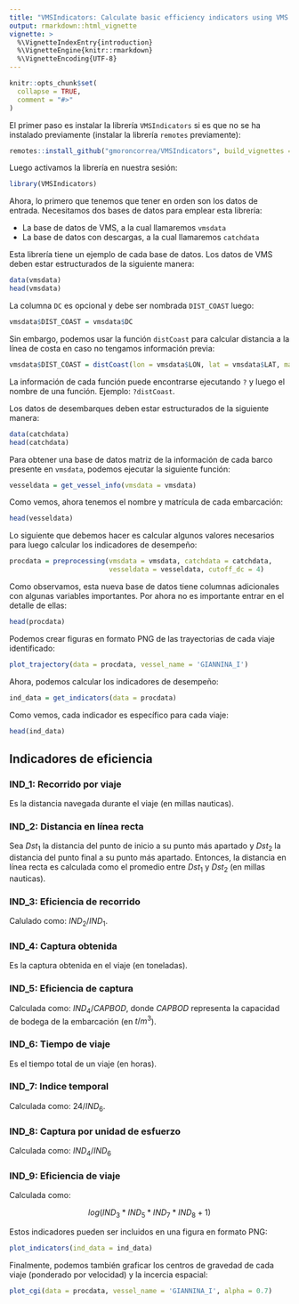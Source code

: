 ```yaml
---
title: "VMSIndicators: Calculate basic efficiency indicators using VMS data"
output: rmarkdown::html_vignette
vignette: >
  %\VignetteIndexEntry{introduction}
  %\VignetteEngine{knitr::rmarkdown}
  %\VignetteEncoding{UTF-8}
---
```


```r
knitr::opts_chunk$set(
  collapse = TRUE,
  comment = "#>"
)
```

El primer paso es instalar la librería `VMSIndicators` si es que no se ha instalado previamente (instalar la librería `remotes` previamente):
```r
remotes::install_github("gmoroncorrea/VMSIndicators", build_vignettes = TRUE)
```

Luego activamos la librería en nuestra sesión:
```r
library(VMSIndicators)
```

Ahora, lo primero que tenemos que tener en orden son los datos de entrada. Necesitamos dos bases de datos para emplear esta librería: 

* La base de datos de VMS, a la cual llamaremos `vmsdata`
* La base de datos con descargas, a la cual llamaremos `catchdata`

Esta librería tiene un ejemplo de cada base de datos. Los datos de VMS deben estar estructurados de la siguiente manera:
```r
data(vmsdata)
head(vmsdata)
```

La columna `DC` es opcional y debe ser nombrada `DIST_COAST` luego:
```r
vmsdata$DIST_COAST = vmsdata$DC
```

Sin embargo, podemos usar la función `distCoast` para calcular distancia a la línea de costa en caso no tengamos información previa:
```r
vmsdata$DIST_COAST = distCoast(lon = vmsdata$LON, lat = vmsdata$LAT, mainLand = TRUE)
```

La información de cada función puede encontrarse ejecutando `?` y luego el nombre de una función. Ejemplo: `?distCoast`.

Los datos de desembarques deben estar estructurados de la siguiente manera:
```r
data(catchdata)
head(catchdata)
```

Para obtener una base de datos matriz de la información de cada barco presente en `vmsdata`, podemos ejecutar la siguiente función:
```r
vesseldata = get_vessel_info(vmsdata = vmsdata)
```

Como vemos, ahora tenemos el nombre y matrícula de cada embarcación:
```r
head(vesseldata)
```

Lo siguiente que debemos hacer es calcular algunos valores necesarios para luego calcular los indicadores de desempeño:
```r
procdata = preprocessing(vmsdata = vmsdata, catchdata = catchdata, 
                         vesseldata = vesseldata, cutoff_dc = 4)
```

Como observamos, esta nueva base de datos tiene columnas adicionales con algunas variables importantes. Por ahora no es importante entrar en el detalle de ellas:
```r
head(procdata)
```

Podemos crear figuras en formato PNG de las trayectorias de cada viaje identificado:
```r
plot_trajectory(data = procdata, vessel_name = 'GIANNINA_I')
```

Ahora, podemos calcular los indicadores de desempeño:
```r
ind_data = get_indicators(data = procdata)
```

Como vemos, cada indicador es específico para cada viaje:
```r
head(ind_data)
```

## Indicadores de eficiencia

### IND_1: Recorrido por viaje

Es la distancia navegada durante el viaje (en millas nauticas). 

### IND_2: Distancia en línea recta

Sea $Dst_1$ la distancia del punto de inicio a su punto más apartado y $Dst_2$ la distancia del punto final a su punto más apartado. Entonces, la distancia en línea recta es calculada como el promedio entre $Dst_1$ y $Dst_2$ (en millas nauticas).

### IND_3: Eficiencia de recorrido

Calulado como: $IND_2/IND_1$.

### IND_4: Captura obtenida

Es la captura obtenida en el viaje (en toneladas).

### IND_5: Eficiencia de captura

Calculada como: $IND_4/CAPBOD$, donde $CAPBOD$ representa la capacidad de bodega de la embarcación (en $t/m^3$).

### IND_6: Tiempo de viaje

Es el tiempo total de un viaje (en horas).

### IND_7: Indice temporal

Calculada como: $24/IND_6$.

### IND_8: Captura por unidad de esfuerzo

Calculada como: $IND_4/IND_6$

### IND_9: Eficiencia de viaje

Calculada como: 

$$log(IND_3*IND_5*IND_7*IND_8 + 1)$$


Estos indicadores pueden ser incluidos en una figura en formato PNG:
```r
plot_indicators(ind_data = ind_data)
```

Finalmente, podemos también graficar los centros de gravedad de cada viaje (ponderado por velocidad) y la incercia espacial:
```r
plot_cgi(data = procdata, vessel_name = 'GIANNINA_I', alpha = 0.7)
```

